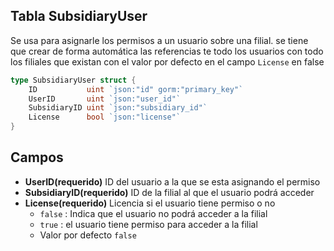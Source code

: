 ## Tabla SubsidiaryUser
Se usa para asignarle los permisos a un usuario sobre una filial.
se tiene que crear de forma automática las referencias te todo los usuarios con todo los filiales que existan
con el valor por defecto en el campo `License` en false

```go
type SubsidiaryUser struct {
	ID           uint `json:"id" gorm:"primary_key"`
	UserID       uint `json:"user_id"`
	SubsidiaryID uint `json:"subsidiary_id"`
	License      bool `json:"license"`
}
```

## Campos
- **UserID(requerido)** ID del usuario a la que se esta asignando el permiso
- **SubsidiaryID(requerido)** ID de la filial al que el usuario podrá acceder
- **License(requerido)** Licencia si el usuario tiene permiso o no
    - `false`   : Indica que el usuario no podrá acceder a la filial
    - `true`    : el usuario tiene permiso para acceder a la filial
    - Valor por defecto `false`
